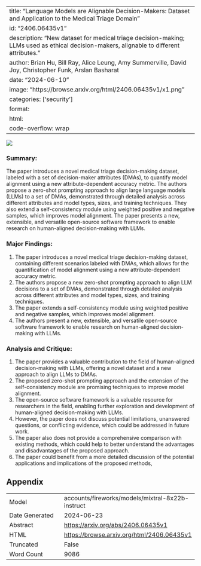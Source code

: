 
---
title: "Language Models are Alignable Decision-Makers: Dataset and Application to the Medical Triage Domain"
id: "2406.06435v1"
description: "New dataset for medical triage decision-making; LLMs used as ethical decision-makers, alignable to different attributes."
author: Brian Hu, Bill Ray, Alice Leung, Amy Summerville, David Joy, Christopher Funk, Arslan Basharat
date: "2024-06-10"
image: "https://browse.arxiv.org/html/2406.06435v1/x1.png"
categories: ['security']
format:
  html:
    code-overflow: wrap
---

![](https://browse.arxiv.org/html/2406.06435v1/x1.png)

### Summary:

The paper introduces a novel medical triage decision-making dataset, labeled with a set of decision-maker attributes (DMAs), to quantify model alignment using a new attribute-dependent accuracy metric. The authors propose a zero-shot prompting approach to align large language models (LLMs) to a set of DMAs, demonstrated through detailed analysis across different attributes and model types, sizes, and training techniques. They also extend a self-consistency module using weighted positive and negative samples, which improves model alignment. The paper presents a new, extensible, and versatile open-source software framework to enable research on human-aligned decision-making with LLMs.

### Major Findings:

1. The paper introduces a novel medical triage decision-making dataset, containing different scenarios labeled with DMAs, which allows for the quantification of model alignment using a new attribute-dependent accuracy metric.
2. The authors propose a new zero-shot prompting approach to align LLM decisions to a set of DMAs, demonstrated through detailed analysis across different attributes and model types, sizes, and training techniques.
3. The paper extends a self-consistency module using weighted positive and negative samples, which improves model alignment.
4. The authors present a new, extensible, and versatile open-source software framework to enable research on human-aligned decision-making with LLMs.

### Analysis and Critique:

1. The paper provides a valuable contribution to the field of human-aligned decision-making with LLMs, offering a novel dataset and a new approach to align LLMs to DMAs.
2. The proposed zero-shot prompting approach and the extension of the self-consistency module are promising techniques to improve model alignment.
3. The open-source software framework is a valuable resource for researchers in the field, enabling further exploration and development of human-aligned decision-making with LLMs.
4. However, the paper does not discuss potential limitations, unanswered questions, or conflicting evidence, which could be addressed in future work.
5. The paper also does not provide a comprehensive comparison with existing methods, which could help to better understand the advantages and disadvantages of the proposed approach.
6. The paper could benefit from a more detailed discussion of the potential applications and implications of the proposed methods,

## Appendix

|          |          |
|----------|----------|
| Model     | accounts/fireworks/models/mixtral-8x22b-instruct       |
| Date Generated     | 2024-06-23       |
| Abstract | [https://arxiv.org/abs/2406.06435v1](https://arxiv.org/abs/2406.06435v1)        |
| HTML     | [https://browse.arxiv.org/html/2406.06435v1](https://browse.arxiv.org/html/2406.06435v1)       |
| Truncated       | False       |
| Word Count       | 9086       |